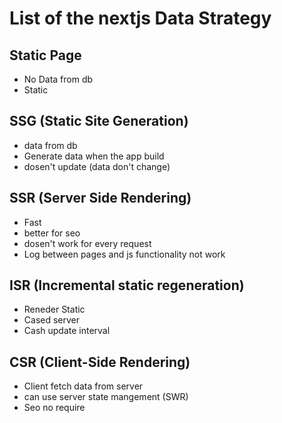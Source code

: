 # List of the nextjs Data Strategy 


## Static Page 

<ul>
<li>No Data from db</li>
<li>Static</li>
</ul>

## SSG (Static Site Generation)

<ul>
<li>data from db</li>
<li>Generate data when the app build</li>
<li>dosen't update (data don't change)</li>
</ul>

## SSR (Server Side Rendering)

<ul>
<li>Fast</li>
<li>better for seo</li>
<li>dosen't work for every request</li>
<li>Log between pages and js functionality not work</li>
</ul>

## ISR (Incremental static regeneration)

<ul>
<li>Reneder Static</li>
<li>Cased server</li>
<li>Cash update interval</li>
</ul>

## CSR (Client-Side Rendering)

<ul>
<li>Client fetch data from server</li>
<li>can use server state mangement (SWR)</li>
<li>Seo no require </li>
</ul>